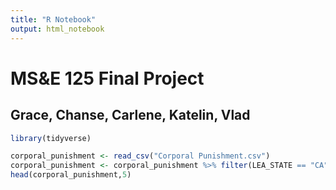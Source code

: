 ```yaml
---
title: "R Notebook"
output: html_notebook
---
```


# MS&E 125 Final Project
## Grace, Chanse, Carlene, Katelin, Vlad

```r
library(tidyverse)
```
```r
corporal_punishment <- read_csv("Corporal Punishment.csv")
corporal_punishment <- corporal_punishment %>% filter(LEA_STATE == "CA")
head(corporal_punishment,5)
```

